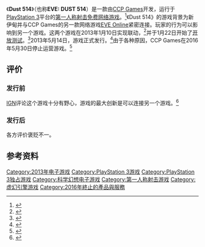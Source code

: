 {{Expand English|time=2016-07-09T09:45:26+00:00}}

{{NoteTA
| G1 = Games
}}
{{Infobox VG
| title = Dust 514
| image =
| caption =
| developer = [[CCP_Games|CCP Shanghai]]
| publisher = [[CCP_Games|CCP Games]]、[[索尼互动娱乐|索尼互动娱乐]]
| distributor =
| series =
| engine = [[虚幻引擎3|虚幻引擎3]]
| platforms = [[PlayStation_3|PlayStation 3]]
| released = 2013年5月14日
| shutdown = 2016年5月30日
| genre = [[第一人称射击|第一人称射击]]
| modes = [[多人电子游戏|多人]]
| onlinegame = 1
}}

《'''Dust 514'''》（也称'''EVE: DUST 514'''）是一款由[[CCP_Games|CCP Games]]开发，运行于[[PlayStation_3|PlayStation 3]]平台的[[第一人称射击|第一人称射击]][[免费网络游戏|免费网络游戏]]。<ref>{{cite web|url=http://dust514.com/game/|title=Game - DUST 514|access-date=2016-07-05|archive-url=https://web.archive.org/web/20160502065122/https://dust514.com/game/|archive-date=2016-05-02|dead-url=yes}}</ref>《Dust 514》的游戏背景为新伊甸并与CCP Games的另一款网络游戏[[EVE_Online|EVE Online]]紧密连接。玩家的行为可以影响到另一个游戏。这两个游戏在2013年1月10日实现联动，<ref name="eurogamerServerMerge">{{cite web | url=http://www.eurogamer.net/articles/2013-01-09-eve-online-dust-514-servers-will-merge-tomorrow | title=EVE Online, Dust 514 servers will merge tomorrow | work=Eurogamer | accessdate=January 18, 2013 | last=Phillips | first=Tom | archive-date=2016-06-30 | archive-url=https://web.archive.org/web/20160630050704/http://www.eurogamer.net/articles/2013-01-09-eve-online-dust-514-servers-will-merge-tomorrow | dead-url=no }}</ref>并于1月22日开始了[[軟件版本週期#Beta|开放测试]]。<ref>{{cite web | url=http://dust514.com/news/2013/01/get-ready-for-the-dust-514-open-beta/ | title=Get ready for the DUST 514 open beta | publisher=CCP Games | date=January 14, 2013 | accessdate=January 21, 2013 | archive-url=https://web.archive.org/web/20160304023156/http://dust514.com/news/2013/01/get-ready-for-the-dust-514-open-beta/ | archive-date=2016-03-04 | dead-url=yes }}</ref>2013年5月14日，游戏正式发行。<ref name="ignReleaseDate">{{cite web |url=http://www.ign.com/articles/2013/04/27/dust-514-release-date-announced |title=Dust 514 Release Date Announced |work=IGN |date=April 27, 2013 |accessdate=June 7, 2016 |archive-date=2013-04-30 |archive-url=https://web.archive.org/web/20130430155556/http://www.ign.com/articles/2013/04/27/dust-514-release-date-announced |dead-url=no }}</ref>由于各种原因，CCP Games在2016年5月30日停止运营游戏。<ref>{{cite web|url=http://www.eurogamer.net/articles/2016-02-03-dust-514-getting-shut-down-in-may|title=Dust 514 will shut down in May|first=Tom|last=Phillips|work=[[Eurogamer|Eurogamer]]|date=February 3, 2016|accessdate=February 3, 2016|archive-date=2016-02-04|archive-url=https://web.archive.org/web/20160204092225/http://www.eurogamer.net/articles/2016-02-03-dust-514-getting-shut-down-in-may|dead-url=no}}</ref>

== 评价 ==

{{Video game reviews
| MC = 59/100<ref name="Metacritic">{{cite web | url=http://www.metacritic.com/game/playstation-3/dust-514 | title=Dust 514 for PlayStation 3 Reviews | publisher=Metacritic | accessdate=May 23, 2013 | archive-date=2016-06-17 | archive-url=https://web.archive.org/web/20160617045536/http://www.metacritic.com/game/playstation-3/dust-514 | dead-url=no }}</ref>
| Destruct = 6/10<ref name="Destructoid">{{cite web | url=http://www.destructoid.com/review-dust-514-253697.phtml | title=Flashes of greatness covered in dust | publisher=Destructoid | date=May 17, 2013 | accessdate=May 24, 2013 | author=Carter, Chris | archive-date=2016-03-05 | archive-url=https://web.archive.org/web/20160305074116/http://www.destructoid.com/review-dust-514-253697.phtml | dead-url=no }}</ref>
| Edge = 4/10<ref>{{cite web|url= http://www.edge-online.com/review/dust-514-review/|title= Dust 514 review|publisher= [[Edge_(magazine)|Edge]]|date= June 7, 2013|accessdate= June 8, 2013|archive-date= 2014-08-02|archive-url= https://web.archive.org/web/20140802002959/http://www.edge-online.com/review/dust-514-review/|dead-url= no}}</ref>
| EuroG = 5/10<ref name="EurogamerReview">{{cite web | url=http://www.eurogamer.net/articles/2013-05-24-dust-514-review | title=Dust 514 Review | publisher=Eurogamer | date=May 24, 2013 | accessdate=May 24, 2013 | author=Dean, Paul | archive-date=2016-04-27 | archive-url=https://web.archive.org/web/20160427150515/http://www.eurogamer.net/articles/2013-05-24-dust-514-review | dead-url=no }}</ref>
| GSpot = 4/10<ref name="Gamespot Review">{{cite web|url= http://www.gamespot.com/dust-514/reviews/dust-514-review-6409489/|title= Dust 514 review at GameSpot|author= Kevin VanOrd|publisher= [[GameSpot|GameSpot]]|date= June 7, 2013|accessdate= June 14, 2013|archive-date= 2013-09-18|archive-url= https://web.archive.org/web/20130918185142/http://www.gamespot.com/dust-514/reviews/dust-514-review-6409489/|dead-url= no}}</ref>
| GRadar = {{Rating|3|5}}<ref name="GamesRadar">{{cite web|url= http://www.gamesradar.com/dust-514-review/|title= Dust 514 review at GamesRadar|publisher= [[GamesRadar|GamesRadar]]|author= Adam Harshberger|date= May 24, 2013|accessdate= May 26, 2013|archive-date= 2016-10-12|archive-url= https://web.archive.org/web/20161012015641/http://www.gamesradar.com/dust-514-review/|dead-url= no}}</ref>
| GT = 4.4/10<ref name="GameTrailers">{{cite web|url= http://www.gametrailers.com/reviews/gjyzbl/dust-514-review|title= Review - Dust 514|publisher= [[GameTrailers|GameTrailers]]|author= Ben Moore|date= May 22, 2013|accessdate= May 26, 2013|archive-date= 2015-10-30|archive-url= https://web.archive.org/web/20151030124822/http://www.gametrailers.com/reviews/gjyzbl/dust-514-review|dead-url= no}}</ref>
| IGN = 5.8/10<ref name="IGN review">{{cite web|url= http://www.ign.com/articles/2013/05/30/dust-514-review|title= Dust 514 Review|publisher= [[IGN|IGN]]|author= Vince Ingenito|date= May 29, 2013|accessdate= May 30, 2013|archive-date= 2016-07-03|archive-url= https://web.archive.org/web/20160703065818/http://www.ign.com/articles/2013/05/30/dust-514-review|dead-url= no}}</ref>
| rev1 = ''[[VentureBeat|VentureBeat]]''
| rev1Score = 72/100<ref>{{cite web|url= http://venturebeat.com/2013/05/31/dust-514-review/|title= venturebeat.com/2013/05/31/dust-514-review/|work= [[VentureBeat|VentureBeat]]|last= Valdes|first= Giancarlo|date= May 31, 2013|accessdate= June 1, 2013|archive-date= 2016-06-04|archive-url= https://web.archive.org/web/20160604085722/http://venturebeat.com/2013/05/31/dust-514-review/|dead-url= no}}</ref>
| rev2 = [[GameCentral|Metro GameCentral]]
| rev2Score = 5/10<ref name="GameCentral">{{cite web|url= http://metro.co.uk/2013/05/29/eve-dust-514-review-connected-universe-3813758/|title= EVE: Dust 514 review - connected universe|publisher= [[Metro_(British_newspaper)|Metro]]|author= Roger Hargreaves|date= May 29, 2013|accessdate= May 30, 2013|archive-date= 2016-08-03|archive-url= https://web.archive.org/web/20160803031705/http://metro.co.uk/2013/05/29/eve-dust-514-review-connected-universe-3813758/|dead-url= no}}</ref>
| rev3 = ''[[Hardcore_Gamer|Hardcore Gamer]]''
| rev3Score = 3.5/5<ref name="Hardcore Gamer">{{cite web|url= http://www.hardcoregamer.com/2013/05/24/review-dust-514/|title= Dust 514 Review|publisher= [[Hardcore_Gamer|Hardcore Gamer]]|author= Bradly|date= May 24, 2013|accessdate= May 28, 2013|archive-date= 2016-06-30|archive-url= https://web.archive.org/web/20160630053127/http://www.hardcoregamer.com/2013/05/24/review-dust-514/|dead-url= no}}</ref>
| rev4 = ''[[PSU.com|PSU]]''
| rev4Score = 9/10<ref name="PSU">{{cite web | url=http://www.psu.com/a019471/DUST-514-Review---Liberating-FPS-players-from-a-prison-they-dont-know-theyre-in-yet | title=DUST 514 Review - Liberating FPS players from a prison they don't know they're in yet | publisher=PlayStation Universe | date=May 20, 2013 | accessdate=May 23, 2013 | author=Locher, Alex | archive-date=2014-03-13 | archive-url=https://web.archive.org/web/20140313041044/http://www.psu.com/a019471/DUST-514-Review---Liberating-FPS-players-from-a-prison-they-dont-know-theyre-in-yet | dead-url=no }}</ref>
}}

=== 发行前 ===

[[IGN|IGN]]评论这个游戏十分有野心，游戏的最大创新是可以连接另一个游戏。<ref name="ignDeepestFPS">{{cite web | url=http://www.ign.com/articles/2012/06/07/e3-2012-dust-514-the-deepest-fps-youve-ever-played | title=E3 2012: Dust 514, the Deepest FPS You’ve Ever Played | publisher=IGN | date=June 6, 2012 | accessdate=November 6, 2012 | author=Moriarty, Colin | archive-date=2016-08-06 | archive-url=https://web.archive.org/web/20160806194359/http://www.ign.com/articles/2012/06/07/e3-2012-dust-514-the-deepest-fps-youve-ever-played | dead-url=no }}</ref>

=== 发行后 ===

各方评价褒贬不一。

== 参考资料 ==
{{Reflist|colwidth=30em}}

{{DEFAULTSORT:Dust 514}}
[[Category:2013年电子游戏|Category:2013年电子游戏]]
[[Category:PlayStation_3游戏|Category:PlayStation 3游戏]]
[[Category:PlayStation_3独占游戏|Category:PlayStation 3独占游戏]]
[[Category:科学幻想电子游戏|Category:科学幻想电子游戏]]
[[Category:第一人称射击游戏|Category:第一人称射击游戏]]
[[Category:虚幻引擎游戏|Category:虚幻引擎游戏]]
[[Category:2016年終止的產品與服務|Category:2016年終止的產品與服務]]
